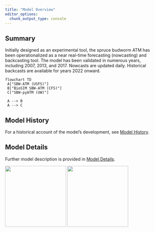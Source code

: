 ```yaml
---
title: "Model Overview"
editor_options: 
  chunk_output_type: console
---
```


## Summary

Initially designed as an experimental tool, the spruce budworm ATM has been operationalized as a near real-time forecasting (nowcasting) and backcasting tool. The model has been validated in numerous years, including 2007, 2013, and 2017. Nowcasts are updated daily. Historical backcasts are available for years 2022 onward.

```mermaid
flowchart TD
 A["SBW-ATM (USFS)"]
 B["BioSIM SBW-ATM (CFS)"]
 C["SBW-pyATM (UW)"]
 
 A --> B
 A --> C
```

## Model History

For a historical account of the model's development, see [Model History](model-history.qmd).

## Model Details

Further model description is provided in [Model Details](model-details.qmd).

[![](images/nrcan-cfs.png){width="200"}](https://natural-resources.canada.ca/corporate/corporate-overview/canadian-forest-service)
[![](images/usfs.png){width="200"}](https://research.fs.usda.gov/)
